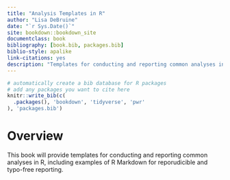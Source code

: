 ```yaml
--- 
title: "Analysis Templates in R"
author: "Lisa DeBruine"
date: "`r Sys.Date()`"
site: bookdown::bookdown_site
documentclass: book
bibliography: [book.bib, packages.bib]
biblio-style: apalike
link-citations: yes
description: "Templates for conducting and reporting common analyses in R."
---
```


```r
# automatically create a bib database for R packages
# add any packages you want to cite here
knitr::write_bib(c(
  .packages(), 'bookdown', 'tidyverse', 'pwr'
), 'packages.bib')

```



# Overview {-}

This book will provide templates for conducting and reporting common analyses in R, including examples of R Markdown for reporudicible and typo-free reporting.
